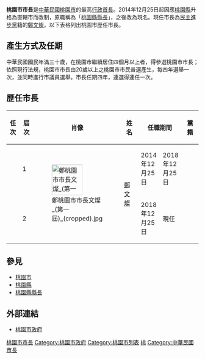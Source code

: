 {{About|桃園直轄市的市長|過去桃園縣轄市的市長|桃園區區長}}
{{Political Post
| post            = [[市长|市长]]
| body            = [[桃園市|桃園市]]
| insignia        = Emblem of Taoyuan City.svg
| insigniasize    = 120px
| insigniacaption = 桃園市市徽 
| image           = 鄭桃園市市長文燦 (第一屆).jpg
| incumbent       = [[鄭文燦|鄭文燦]]
| incumbentsince  = 2014年12月25日
| inaugural       = [[徐言|徐言]]（官派）<br>[[徐崇德|徐崇德]]（民選首任）<br>[[鄭文燦|鄭文燦]]（直轄市首任）
| termlength      = 4年，可連任1次
| formation       = 1950年（[[桃園縣|桃園縣]]縣長）<br>2014年（改制直轄市）
| predecessor     = [[桃園縣縣長|桃園縣縣長]]
| website         = [http://www.tycg.gov.tw/ 桃園市政府]
}}

'''桃園市市長'''是[[中華民國|中華民國]][[桃園市|桃園市]]的最高[[政府首脑|行政首長]]。2014年12月25日起因應[[桃園縣|桃園縣]]升格為直轄市而改制，原職稱為「[[桃園縣縣長|桃園縣縣長]]」，之後改為現名。現任市長為[[民主進步黨|民主進步黨]]籍的[[鄭文燦|鄭文燦]]。以下表格列出桃園市歷任市長。

==產生方式及任期==
中華民國國民年滿三十歲，在桃園市繼續居住四個月以上者，得參選桃園市市長；依照現行法規，桃園市市長由20歲以上之桃園市市民普選產生，每四年選舉一次，並同時進行市議員選舉。市長任期四年，連選得連任一次。

== 歷任市長 ==
{| class="wikitable" style="text-align:center"
|--
! width  = "30"|任次
! width  = "50"|屆次
! width  = "50"|肖像
! width  ="100"|姓名<br><small></small>
! colspan=2 width="50"|任職期間
! width  ="100"|黨籍
! width  ="250"|備註
|-
! style="background:{{民進黨/後設/顏色}}; color:white;" rowspan=2|1
|1
|rowspan=2|[[File:鄭桃園市市長文燦_(第一屆)_(cropped).jpg|80px]]
|rowspan=2|[[鄭文燦|鄭文燦]]<br></small> 
| 2014年12月25日|| 2018年12月25日
| rowspan=2| {{DPP}}
|升格直轄市後首位{{DPP}}籍市長
|-
|2 
| 2018年12月25日 || 現任 <!--還沒卸任前不應該填上卸任日期-->
|升格直轄市後首位連任成功的市長
|}

== 參見 ==
*[[桃園市|桃園市]]
*[[桃園縣|桃園縣]]
*[[桃園縣縣長|桃園縣縣長]]

== 外部連結 ==
*[http://www.tycg.gov.tw 桃園市政府] {{Wayback|url=http://www.tycg.gov.tw/ |date=20090905062055 }}

{{桃園市市長}}
{{中華民國各縣市首長列表}}

[[Category:桃園市市長|]]
[[Category:桃園市政府|Category:桃園市政府]]
[[Category:桃園市列表|Category:桃園市列表]]
[[Category:中華民國一級行政區首長|桃]]
[[Category:中華民國市長|Category:中華民國市長]]